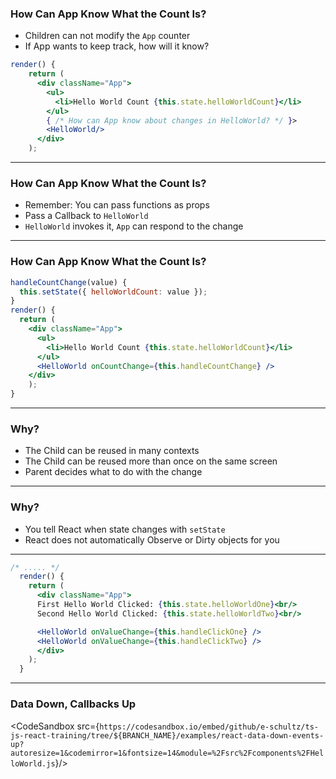 ### How Can App Know What the Count Is?

* Children can not modify the `App` counter
* If App wants to keep track, how will it know?

```jsx
render() {
    return (
      <div className="App">
        <ul>
          <li>Hello World Count {this.state.helloWorldCount}</li>
        </ul>
        { /* How can App know about changes in HelloWorld? */ }>
        <HelloWorld/>
      </div>
    );
```
---

### How Can App Know What the Count Is?

* Remember: You can pass functions as props
* Pass a Callback to `HelloWorld`
* `HelloWorld` invokes it, `App` can respond to the change

---

### How Can App Know What the Count Is?

```jsx
handleCountChange(value) {
  this.setState({ helloWorldCount: value });
}
render() {
  return (
    <div className="App">
      <ul>
        <li>Hello World Count {this.state.helloWorldCount}</li>
      </ul>
      <HelloWorld onCountChange={this.handleCountChange} />
    </div>
    );
}
```
---

### Why?

* The Child can be reused in many contexts
* The Child can be reused more than once on the same screen
* Parent decides what to do with the change

---

### Why?

* You tell React when state changes with `setState`
* React does not automatically Observe or Dirty objects for you

---

```jsx
/* ..... */
  render() {
    return (
      <div className="App">
      First Hello World Clicked: {this.state.helloWorldOne}<br/>
      Second Hello World Clicked: {this.state.helloWorldTwo}<br/>

      <HelloWorld onValueChange={this.handleClickOne} />
      <HelloWorld onValueChange={this.handleClickTwo} />
      </div>
    );
  }
```

---


### Data Down, Callbacks Up

<CodeSandbox src={`https://codesandbox.io/embed/github/e-schultz/ts-js-react-training/tree/${BRANCH_NAME}/examples/react-data-down-events-up?autoresize=1&codemirror=1&fontsize=14&module=%2Fsrc%2Fcomponents%2FHelloWorld.js`}/>
